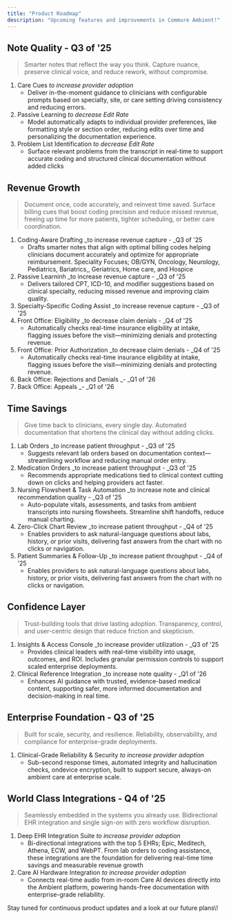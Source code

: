 ```yaml
---
title: "Product Roadmap"
description: "Upcoming features and improvements in Commure Ambient!"
---
```


## Note Quality - Q3 of '25

> Smarter notes that reflect the way you think. Capture nuance, preserve clinical voice, and reduce rework, without compromise.

1. Care Cues _to increase provider adoption_
   - Deliver in-the-moment guidance to clinicians with configurable prompts based on specialty, site, or care setting driving consistency and reducing errors.
2. Passive Learning _to decrease Edit Rate_
   - Model automatically adapts to individual provider preferences, like formatting style or section order, reducing edits over time and personalizing the documentation experience.
3. Problem List Identification _to decrease Edit Rate_
   - Surface relevant problems from the transcript in real-time to support accurate coding and structured clinical documentation without added clicks

## Revenue Growth

> Document once, code accurately, and reinvest time saved. Surface billing cues that boost coding precision and reduce missed revenue, freeing up time for more patients, tighter scheduling, or better care coordination.

1. Coding-Aware Drafting _to increase revenue capture - _Q3 of '25
   - Drafts smarter notes that align with optimal billing codes helping clinicians document accurately and optimize for appropriate reimbursement. Speciality Focuses; OB/GYN, Oncology, Neurology, Pediatrics, Bariatrics,, Geriatrics, Home care, and Hospice
2. Passive Learninh _to increase revenue capture - _Q3 of '25
   - Delivers tailored CPT, ICD-10, and modifier suggestions based on clinical specialty, reducing missed revenue and improving claim quality.
3. Specialty-Specific Coding Assist _to increase revenue capture - _Q3 of '25
4. Front Office: Eligibility _to decrease claim denials - _Q4 of '25
   - Automatically checks real-time insurance eligibility at intake, flagging issues before the visit—minimizing denials and protecting revenue.
5. Front Office: Prior Authorization _to decrease claim denials - _Q4 of '25
   - Automatically checks real-time insurance eligibility at intake, flagging issues before the visit—minimizing denials and protecting revenue.
6. Back Office: Rejections and Denials _- _Q1 of '26
7. Back Office: Appeals _- _Q1 of '26

## Time Savings

> Give time back to clinicians, every single day. Automated documentation that shortens the clinical day without adding clicks.

1. Lab Orders _to increase patient throughput - _Q3 of '25
   - Suggests relevant lab orders based on documentation context—streamlining workflow and reducing manual order entry.
2. Medication Orders _to increase patient throughput - _Q3 of '25
   - Recommends appropriate medications tied to clinical context cutting down on clicks and helping providers act faster.
3. Nursing Flowsheet & Task Automation _to increase note and clinical recommendation quality - _Q3 of '25
   - Auto-populate vitals, assessments, and tasks from ambient transcripts into nursing flowsheets. Streamline shift handoffs, reduce manual charting.
4. Zero-Click Chart Review _to increase patient throughput - _Q4 of '25
   - Enables providers to ask natural-language questions about labs, history, or prior visits, delivering fast answers from the chart with no clicks or navigation.
5. Patient Summaries & Follow-Up _to increase patient throughput - _Q4 of '25
   - Enables providers to ask natural-language questions about labs, history, or prior visits, delivering fast answers from the chart with no clicks or navigation.

## Confidence Layer

> Trust-building tools that drive lasting adoption. Transparency, control, and user-centric design that reduce friction and skepticism.

1. Insights & Access Console _to increase provider utilization - _Q3 of '25
   - Provides clinical leaders with real-time visibility into usage, outcomes, and ROI. Includes granular permission controls to support scaled enterprise deployments.
2. Clinical Reference Integration _to increase note quality - _Q1 of '26
   - Enhances AI guidance with trusted, evidence-based medical content, supporting safer, more informed documentation and decision-making in real time.

## Enterprise Foundation - Q3 of '25

> Built for scale, security, and resilience. Reliability, observability, and compliance for enterprise-grade deployments.

1. Clinical-Grade Reliability & Security _to increase provider adoption_
   - Sub-second response times, automated integrity and hallucination checks, ondevice encryption, built to support secure, always-on ambient care at enterprise scale.

## World Class Integrations - Q4 of '25

> Seamlessly embedded in the systems you already use. Bidirectional EHR integration and single sign-on with zero workflow disruption.

1. Deep EHR Integration Suite _to increase provider adoption_
   - Bi-directional integrations with the top 5 EHRs; Epic, Meditech, Athena, ECW, and WebPT. From lab orders to coding assistance, these integrations are the foundation for delivering real-time time savings and measurable revenue growth
2. Care AI Hardware Integration _to increase provider adoption_
   - Connects real-time audio from in-room Care AI devices directly into the Ambient platform, powering hands-free documentation with enterprise-grade reliability.

<Info>
  Stay tuned for continuous product updates and a look at our future plans\!
</Info>